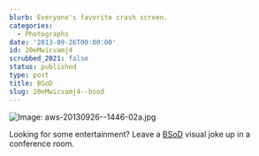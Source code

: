 ```yaml
---
blurb: Everyone's favorite crash screen.
categories:
  - Photographs
date: '2013-09-26T00:00:00'
id: 20eMwicvamj4
scrubbed_2021: false
status: published
type: post
title: BSoD
slug: 20eMwicvamj4--bsod
---
```


![Image: aws-20130926--1446-02a.jpg](/aws-20130926--1446-02a.jpg)

Looking for some entertainment? Leave a [BSoD][bsodlink] visual joke up in a conference room.

[bsodlink]:http://en.wikipedia.org/wiki/Blue_Screen_of_Death
